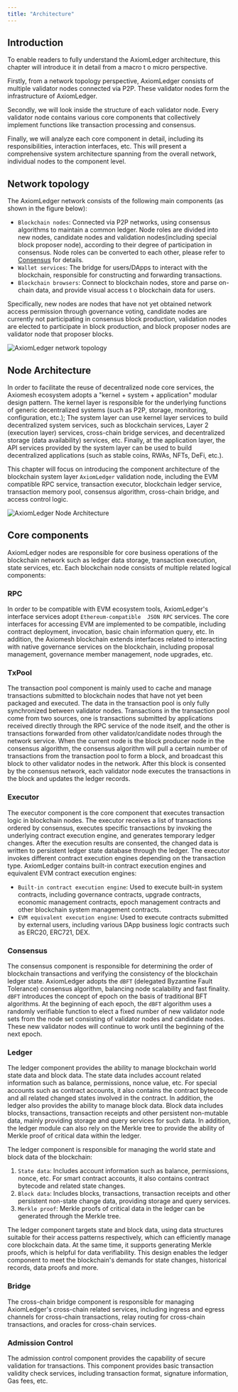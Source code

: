 ```yaml
---
title: "Architecture"
---
```


## Introduction

To enable readers to fully understand the AxiomLedger architecture, this chapter will introduce it in detail from a macro t
o micro perspective.

Firstly, from a network topology perspective, AxiomLedger consists of multiple validator nodes connected via P2P. 
These validator nodes form the infrastructure of AxiomLedger.

Secondly, we will look inside the structure of each validator node. Every validator node contains various core components 
that collectively implement functions like transaction processing and consensus. 

Finally, we will analyze each core component in detail, including its responsibilities, interaction interfaces, etc. 
This will present a comprehensive system architecture spanning from the overall network, individual nodes to the 
component level.

## Network topology

The AxiomLedger network consists of the following main components (as shown in the figure below):

- `Blockchain nodes`: Connected via P2P networks, using consensus algorithms to maintain a common ledger. 
Node roles are divided into new nodes, candidate nodes and validation nodes(including special block proposer node), according to their degree of 
participation in consensus. Node roles can be converted to each other, please refer to [Consensus](/en/documentation/system-design/consensus) for details.
- `Wallet services`: The bridge for users/DApps to interact with the blockchain, responsible for constructing and 
forwarding transactions.
- `Blockchain browsers`: Connect to blockchain nodes, store and parse on-chain data, and provide visual access t
o blockchain data for users. 

Specifically, new nodes are nodes that have not yet obtained network access permission through governance voting, 
candidate nodes are currently not participating in consensus block production, validation nodes are elected to participate in block production, and block proposer nodes are validator node that proposer blocks.

![AxiomLedger network topology](/en/images/system-design/axiomledger-topology.png)

## Node Architecture

In order to facilitate the reuse of decentralized node core services, the Axiomesh ecosystem adopts 
a "kernel + system + application" modular design pattern. The kernel layer is responsible for the 
underlying functions of generic decentralized systems (such as P2P, storage, monitoring, configuration, etc.); 
The system layer can use kernel layer services to build decentralized system services, such as blockchain 
services, Layer 2 (execution layer) services, cross-chain bridge services, and decentralized 
storage (data availability) services, etc. Finally, at the application layer, the API services provided by 
the system layer can be used to build decentralized applications (such as stable coins, RWAs, NFTs, DeFi, etc.).

This chapter will focus on introducing the component architecture of the blockchain system 
layer `AxiomLedger` validation node, including the EVM compatible RPC service, transaction executor, 
blockchain ledger service, transaction memory pool, consensus algorithm, cross-chain bridge, and 
access control logic.

![AxiomLedger Node Architecture](/en/images/system-design/axiomledger-architecture.png)

## Core components

AxiomLedger nodes are responsible for core business operations of the blockchain network such as 
ledger data storage, transaction execution, state services, etc. Each blockchain node consists of 
multiple related logical components:

### RPC

In order to be compatible with EVM ecosystem tools, AxiomLedger's interface services adopt `Ethereum-compatible 
JSON RPC` services. The core interfaces for accessing EVM are implemented to be compatible, including contract deployment, 
invocation, basic chain information query, etc. In addition, the Axiomesh blockchain extends interfaces related to interacting 
with native governance services on the blockchain, including proposal management, governance member management, 
node upgrades, etc.

### TxPool

The transaction pool component is mainly used to cache and manage transactions submitted to blockchain nodes that have 
not yet been packaged and executed. The data in the transaction pool is only fully synchronized between validator nodes. 
Transactions in the transaction pool come from two sources, one is transactions submitted by applications received directly 
through the RPC service of the node itself, and the other is transactions forwarded from other validator/candidate nodes through the network 
service. When the current node is the block producer node in the consensus algorithm, the consensus algorithm will pull a certain 
number of transactions from the transaction pool to form a block, and broadcast this block to other validator nodes in the
 network. After this block is consented by the consensus network, each validator node executes the transactions in the block and 
 updates the ledger records.

### Executor

The executor component is the core component that executes transaction logic in blockchain nodes. The executor receives 
a list of transactions ordered by consensus, executes specific transactions by invoking the underlying contract execution 
engine, and generates temporary ledger changes. After the execution results are consented, the changed data is written 
to persistent ledger state database through the ledger. The executor invokes different contract execution engines depending
 on the transaction type. AxiomLedger contains built-in contract execution engines and equivalent EVM contract 
 execution engines:

* `Built-in contract execution engine`: Used to execute built-in system contracts, including governance contracts, upgrade contracts, economic management contracts, epoch management contracts and other blockchain system management contracts.
* `EVM equivalent execution engine`: Used to execute contracts submitted by external users, including various DApp business logic contracts such as ERC20, ERC721, DEX.


### Consensus

The consensus component is responsible for determining the order of blockchain transactions and verifying the consistency of 
the blockchain ledger state. AxiomLedger adopts the `dBFT` (delegated Byzantine Fault Tolerance) consensus algorithm, balancing
 node scalability and fast finality. `dBFT` introduces the concept of epoch on the basis of traditional BFT algorithms. 
 At the beginning of each epoch, the `dBFT` algorithm uses a randomly verifiable function to elect a fixed number of new validator node sets 
 from the node set consisting of validator nodes and candidate nodes. These new validator nodes will continue to work until the beginning of the next epoch.

### Ledger

The ledger component provides the ability to manage blockchain world state data and block data. The state data includes account related information such as 
balance, permissions, nonce value, etc. For special accounts such as contract accounts, it also contains the contract bytecode and all related changed states 
involved in the contract. In addition, the ledger also provides the ability to manage block data. Block data includes blocks, transactions, transaction receipts 
and other persistent non-mutable data, mainly providing storage and query services for such data. In addition, the ledger module can also rely on the Merkle tree to provide the ability of Merkle proof of critical data within the ledger.

The ledger component is responsible for managing the world state and block data of the blockchain:

1. `State data`: Includes account information such as balance, permissions, nonce, etc. For smart contract accounts, it also contains contract bytecode and 
related state changes.
2. `Block data`: Includes blocks, transactions, transaction receipts and other persistent non-state change data, providing storage and query services. 
3. `Merkle proof`: Merkle proofs of critical data in the ledger can be generated through the Merkle tree.

The ledger component targets state and block data, using data structures suitable for their access patterns respectively, which can efficiently manage
 core blockchain data. At the same time, it supports generating Merkle proofs, which is helpful for data verifiability. This design enables the ledger 
 component to meet the blockchain's demands for state changes, historical records, data proofs and more.


### Bridge

The cross-chain bridge component is responsible for managing AxiomLedger's cross-chain related services, including ingress and egress channels 
for cross-chain transactions, relay routing for cross-chain transactions, and oracles for cross-chain services.

### Admission Control

The admission control component provides the capability of secure validation for transactions. This component provides basic transaction validity 
check services, including transaction format, signature information, Gas fees, etc.